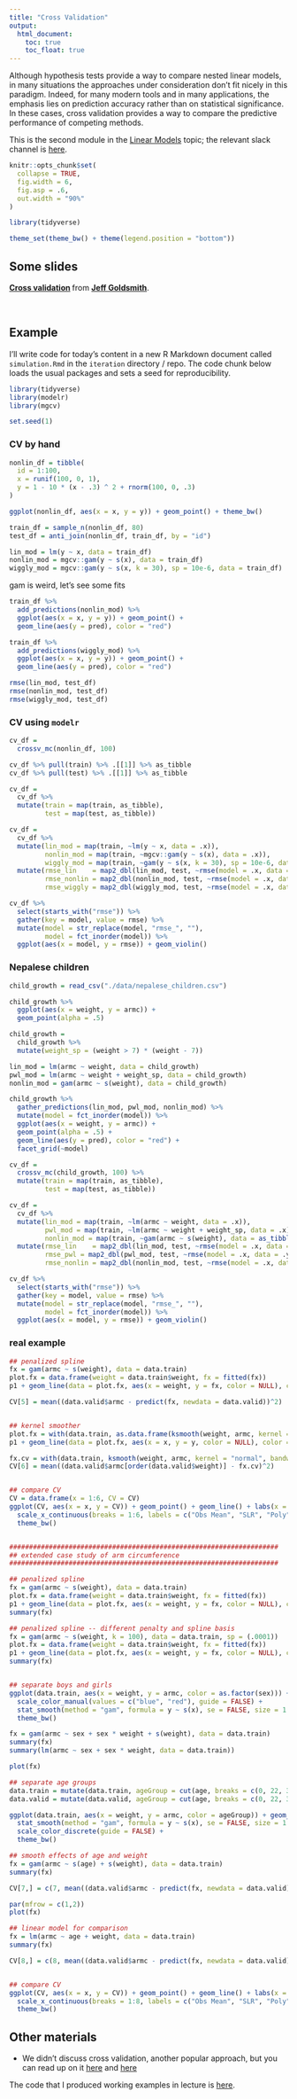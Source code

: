 ```yaml
---
title: "Cross Validation"
output:
  html_document: 
    toc: true
    toc_float: true
---
```


Although hypothesis tests provide a way to compare nested linear models, in many situations the approaches under consideration don't fit nicely in this paradigm. Indeed, for many modern tools and in many applications, the emphasis lies on prediction accuracy rather than on statistical significance. In these cases, cross validation provides a way to compare the predictive performance of competing methods.

This is the second module in the [Linear Models](topic_iteration.html) topic; the relevant slack channel is [here](https://p8105-fall2018.slack.com/messages/CCAAE9AAU).

```r
knitr::opts_chunk$set(
  collapse = TRUE,
  fig.width = 6,
  fig.asp = .6,
  out.width = "90%"
)

library(tidyverse)

theme_set(theme_bw() + theme(legend.position = "bottom"))
```

## Some slides

<script async class="speakerdeck-embed" data-id="285289b17d194a4282d53f1800d37199" data-ratio="1.77777777777778" src="//speakerdeck.com/assets/embed.js"></script>
<div style="margin-bottom:5px"> <strong> <a href="https://speakerdeck.com/jeffgoldsmith/p8105-cross-validation" title="Cross validation" target="_blank">Cross validation</a> </strong> from <strong><a href="https://speakerdeck.com/jeffgoldsmith" target="_blank">Jeff Goldsmith</a></strong>. </div><br>


## Example

I'll write code for today's content in a new R Markdown document called `simulation.Rmd` in the `iteration` directory / repo. The code chunk below loads the usual packages and sets a seed for reproducibility.

```r
library(tidyverse)
library(modelr)
library(mgcv)

set.seed(1)
```



### CV by hand

```r
nonlin_df = tibble(
  id = 1:100,
  x = runif(100, 0, 1),
  y = 1 - 10 * (x - .3) ^ 2 + rnorm(100, 0, .3)
)

ggplot(nonlin_df, aes(x = x, y = y)) + geom_point() + theme_bw()
```


```r
train_df = sample_n(nonlin_df, 80)
test_df = anti_join(nonlin_df, train_df, by = "id")
```


```r
lin_mod = lm(y ~ x, data = train_df)
nonlin_mod = mgcv::gam(y ~ s(x), data = train_df)
wiggly_mod = mgcv::gam(y ~ s(x, k = 30), sp = 10e-6, data = train_df)
```

gam is weird, let's see some fits

```r
train_df %>% 
  add_predictions(nonlin_mod) %>% 
  ggplot(aes(x = x, y = y)) + geom_point() + 
  geom_line(aes(y = pred), color = "red")

train_df %>% 
  add_predictions(wiggly_mod) %>% 
  ggplot(aes(x = x, y = y)) + geom_point() + 
  geom_line(aes(y = pred), color = "red")
```

```r
rmse(lin_mod, test_df)
rmse(nonlin_mod, test_df)
rmse(wiggly_mod, test_df)
```



### CV using `modelr`

```r
cv_df = 
  crossv_mc(nonlin_df, 100) 

cv_df %>% pull(train) %>% .[[1]] %>% as_tibble
cv_df %>% pull(test) %>% .[[1]] %>% as_tibble
```

```r
cv_df =
  cv_df %>% 
  mutate(train = map(train, as_tibble),
         test = map(test, as_tibble))
```



```r
cv_df = 
  cv_df %>% 
  mutate(lin_mod = map(train, ~lm(y ~ x, data = .x)),
         nonlin_mod = map(train, ~mgcv::gam(y ~ s(x), data = .x)),
         wiggly_mod = map(train, ~gam(y ~ s(x, k = 30), sp = 10e-6, data = .x))) %>% 
  mutate(rmse_lin    = map2_dbl(lin_mod, test, ~rmse(model = .x, data = .y)),
         rmse_nonlin = map2_dbl(nonlin_mod, test, ~rmse(model = .x, data = .y)),
         rmse_wiggly = map2_dbl(wiggly_mod, test, ~rmse(model = .x, data = .y)))
```


```r
cv_df %>% 
  select(starts_with("rmse")) %>% 
  gather(key = model, value = rmse) %>% 
  mutate(model = str_replace(model, "rmse_", ""),
         model = fct_inorder(model)) %>% 
  ggplot(aes(x = model, y = rmse)) + geom_violin()
```

### Nepalese children

```r
child_growth = read_csv("./data/nepalese_children.csv")
```

```r
child_growth %>% 
  ggplot(aes(x = weight, y = armc)) + 
  geom_point(alpha = .5)
```


```r
child_growth =
  child_growth %>% 
  mutate(weight_sp = (weight > 7) * (weight - 7))
```


```r
lin_mod = lm(armc ~ weight, data = child_growth)
pwl_mod = lm(armc ~ weight + weight_sp, data = child_growth)
nonlin_mod = gam(armc ~ s(weight), data = child_growth)
```


```r
child_growth %>% 
  gather_predictions(lin_mod, pwl_mod, nonlin_mod) %>% 
  mutate(model = fct_inorder(model)) %>% 
  ggplot(aes(x = weight, y = armc)) + 
  geom_point(alpha = .5) +
  geom_line(aes(y = pred), color = "red") + 
  facet_grid(~model)
```



```r
cv_df =
  crossv_mc(child_growth, 100) %>% 
  mutate(train = map(train, as_tibble),
         test = map(test, as_tibble))
```


```r
cv_df = 
  cv_df %>% 
  mutate(lin_mod = map(train, ~lm(armc ~ weight, data = .x)),
         pwl_mod = map(train, ~lm(armc ~ weight + weight_sp, data = .x)),
         nonlin_mod = map(train, ~gam(armc ~ s(weight), data = as_tibble(.x)))) %>% 
  mutate(rmse_lin    = map2_dbl(lin_mod, test, ~rmse(model = .x, data = .y)),
         rmse_pwl = map2_dbl(pwl_mod, test, ~rmse(model = .x, data = .y)),
         rmse_nonlin = map2_dbl(nonlin_mod, test, ~rmse(model = .x, data = .y)))
```


```r
cv_df %>% 
  select(starts_with("rmse")) %>% 
  gather(key = model, value = rmse) %>% 
  mutate(model = str_replace(model, "rmse_", ""),
         model = fct_inorder(model)) %>% 
  ggplot(aes(x = model, y = rmse)) + geom_violin()
```


### real example


```r


## penalized spline
fx = gam(armc ~ s(weight), data = data.train)
plot.fx = data.frame(weight = data.train$weight, fx = fitted(fx))
p1 + geom_line(data = plot.fx, aes(x = weight, y = fx, color = NULL), color = "blue", size = 1.5)

CV[5] = mean((data.valid$armc - predict(fx, newdata = data.valid))^2)


## kernel smoother
plot.fx = with(data.train, as.data.frame(ksmooth(weight, armc, kernel = "normal", bandwidth = 2)))
p1 + geom_line(data = plot.fx, aes(x = x, y = y, color = NULL), color = "blue", size = 1.5)

fx.cv = with(data.train, ksmooth(weight, armc, kernel = "normal", bandwidth = 2, x.points = data.valid$weight)$y)
CV[6] = mean((data.valid$armc[order(data.valid$weight)] - fx.cv)^2)


## compare CV
CV = data.frame(x = 1:6, CV = CV)
ggplot(CV, aes(x = x, y = CV)) + geom_point() + geom_line() + labs(x = "") + 
  scale_x_continuous(breaks = 1:6, labels = c("Obs Mean", "SLR", "Poly", "Spline", "P-Spline", "Kernel")) + 
  theme_bw()


####################################################################
## extended case study of arm circumference
####################################################################

## penalized spline
fx = gam(armc ~ s(weight), data = data.train)
plot.fx = data.frame(weight = data.train$weight, fx = fitted(fx))
p1 + geom_line(data = plot.fx, aes(x = weight, y = fx, color = NULL), color = "blue", size = 1.5)
summary(fx)

## penalized spline -- different penalty and spline basis
fx = gam(armc ~ s(weight, k = 100), data = data.train, sp = (.0001))
plot.fx = data.frame(weight = data.train$weight, fx = fitted(fx))
p1 + geom_line(data = plot.fx, aes(x = weight, y = fx, color = NULL), color = "blue", size = 1.5)
summary(fx)


## separate boys and girls
ggplot(data.train, aes(x = weight, y = armc, color = as.factor(sex))) + geom_point(alpha = .2) +
  scale_color_manual(values = c("blue", "red"), guide = FALSE) +
  stat_smooth(method = "gam", formula = y ~ s(x), se = FALSE, size = 1.5) + 
  theme_bw()

fx = gam(armc ~ sex + sex * weight + s(weight), data = data.train) 
summary(fx)
summary(lm(armc ~ sex + sex * weight, data = data.train))

plot(fx)

## separate age groups
data.train = mutate(data.train, ageGroup = cut(age, breaks = c(0, 22, 32, 40, 50, 100), labels = 1:5))
data.valid = mutate(data.valid, ageGroup = cut(age, breaks = c(0, 22, 32, 40, 50, 100), labels = 1:5))

ggplot(data.train, aes(x = weight, y = armc, color = ageGroup)) + geom_point(alpha = .2) +
  stat_smooth(method = "gam", formula = y ~ s(x), se = FALSE, size = 1.5) + 
  scale_color_discrete(guide = FALSE) + 
  theme_bw()

## smooth effects of age and weight
fx = gam(armc ~ s(age) + s(weight), data = data.train) 
summary(fx)

CV[7,] = c(7, mean((data.valid$armc - predict(fx, newdata = data.valid))^2))

par(mfrow = c(1,2))
plot(fx)

## linear model for comparison
fx = lm(armc ~ age + weight, data = data.train)
summary(fx)

CV[8,] = c(8, mean((data.valid$armc - predict(fx, newdata = data.valid))^2))


## compare CV
ggplot(CV, aes(x = x, y = CV)) + geom_point() + geom_line() + labs(x = "") + 
  scale_x_continuous(breaks = 1:8, labels = c("Obs Mean", "SLR", "Poly", "Spline", "P-Spline", "Kernel", "Smooth", "MLR")) + 
  theme_bw()


```


## Other materials

* We didn't discuss cross validation, another popular approach, but you can read up on it [here](https://drsimonj.svbtle.com/k-fold-cross-validation-with-modelr-and-broom) and [here](http://rpubs.com/dgrtwo/cv-modelr)

The code that I produced working examples in lecture is [here](https://github.com/P8105/linear_models).
